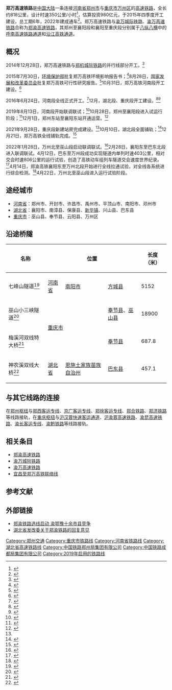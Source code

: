 {{中国大陆未来建设}}
{{NoteTA
|1=zh-hans:无砟轨道; zh-hant:無碴軌道;
|2=zh-hans:合同; zh-tw:合約;
}}
{{Infobox rail system-route
|rail_name=郑万高速铁路
|other_name=郑渝高速铁路郑州至万州段
|name_bgcolor=
|banner_color=blue
|sec_banner_color=
|logo_filename=
|image_width=
|logo_bgcolor=
|logo_note=
|system_map=
|mapimage_width=200px
|map_bgcolor=
|status=运营中
|locale={{CHN}}[[河南省|河南省]]、[[湖北省|湖北省]]与[[重庆市|重庆市]]
|service_type=[[客运专线|客运专线]]
|start=[[郑州东站|郑州东站]]<br />[[万州北站|万州北站]]
|begin_operation=
|end_operation=
|operation_note=
|system_length=818公里
|length_in_operation=
|total_length=
|line_title=线路
|lines=[[复线铁路|双线]]
|stations=17个
|route_title=线路
|standard=[[客运专线|客运专线]]
|main_stations=[[郑州东站|郑州东站]]、[[郑州航空港站|郑州航空港站]]、[[万州北站|万州北站]]
|ridership=
|fleet_size=
|max_speed=350 km/h
|sleeper=无砟轨道
|track_gauge={{标准轨}}
|min_radius=
|max_grade=
|block_signal=自动闭塞、移动闭塞
|electrification=[[接触网供电|接触网供电]]：50Hz 25,000V
|depot=
|operator=[[郑州局集团|郑州局集团]]、[[武汉局集团|武汉局集团]]、[[成都局集团|成都局集团]]
|franchise=
|hq=
|key_person=
|website=
|route_map={{郑万高速铁路RDT}}
}}
'''郑万高速铁路'''是[[中国大陆|中国大陆]]一条连接[[河南省|河南省]][[郑州市|郑州市]]与[[重庆市|重庆市]][[万州区|万州区]]的[[高速铁路|高速铁路]]，全长约818公里，设计时速350公里/小时<ref>{{Cite web |url=http://news.ifeng.com/a/20150609/43935699_0.shtml |title=郑万高铁年底前全面开工 未来郑州到重庆仅需4小时 |accessdate=2015-10-27 |archive-date=2015-07-28 |archive-url=https://web.archive.org/web/20150728064117/http://news.ifeng.com/a/20150609/43935699_0.shtml |dead-url=no }}</ref>，估算投资980亿元，于2015年四季度开工建设，总工期6年，2022年建成通车<ref>{{Cite web |url=http://yichang.house.sina.com.cn/2014-08-04/09424343201.shtml |title=郑万铁路将过境兴山预可行性研究报告在京通过评估 |accessdate=2014-08-07 |archive-date=2014-08-10 |archive-url=https://web.archive.org/web/20140810062521/http://yichang.house.sina.com.cn/2014-08-04/09424343201.shtml |dead-url=no }}</ref>。郑万高速铁路与[[渝万城际铁路|渝万城际铁路]]、[[渝万高速铁路|渝万高速铁路]]合称为[[郑渝高速铁路|郑渝高速铁路]]，其郑州至襄阳段和襄阳至重庆段分别属于[[八纵八横|八纵八横]]中的[[呼南高速铁路通道|呼南高速铁路通道]]和[[沿江高铁通道|沿江高铁通道]]。

==概况==
2014年12月28日，郑万高速铁路与[[郑机城际铁路|郑机城际铁路]]的并行线部分开工。<ref>{{cite news|url=http://news.sina.com.hk/news/20151102/-9-4318091/1.html|title=鄭萬高鐵河南段開建|publisher=新浪网|access-date=2015-11-30|archive-url=https://web.archive.org/web/20151208114659/http://news.sina.com.hk/news/20151102/-9-4318091/1.html|archive-date=2015-12-08|dead-url=yes}}</ref>

2015年7月30日，[[环境保护部|环境保护部]]批复郑万高铁环境影响报告书；<ref>{{cite web |title=关于新建郑州至万州铁路环境影响报告书的批复 |url=http://www.mee.gov.cn/gkml/sthjbgw/spwj1/201508/t20150804_307695.htm |website=生态环境部 |accessdate=2022-01-30 |date=2015-07-30 |archive-date=2022-01-30 |archive-url=https://web.archive.org/web/20220130074002/http://www.mee.gov.cn/gkml/sthjbgw/spwj1/201508/t20150804_307695.htm |dead-url=no }}</ref>8月28日，[[国家发展和改革委员会|国家发展和改革委员会]]批复郑万高铁可行性研究报告。<ref>{{cite web |title=国家发展改革委关于新建郑州至万州铁路  可行性研究报告的批复 |url=https://www.ndrc.gov.cn/xxgk/zcfb/tz/201509/t20150911_963429.html?code=&state=123 |website=国家发改委 |accessdate=2022-01-30 |date=2015-09-11 |archive-date=2022-01-30 |archive-url=https://web.archive.org/web/20220130071658/https://www.ndrc.gov.cn/xxgk/zcfb/tz/201509/t20150911_963429.html?code=&state=123 |dead-url=no }}</ref>10月31日，郑万高铁河南段开工建设。<ref>{{cite web |title=郑万高铁河南段开工建设 |url=http://www.gov.cn/xinwen/2015-11/02/content_5003422.htm |website=中国政府网 |publisher=新华社 |accessdate=2022-01-30 |date=2015-10-31 |archive-date=2022-01-30 |archive-url=https://web.archive.org/web/20220130144345/http://www.gov.cn/xinwen/2015-11/02/content_5003422.htm |dead-url=no }}</ref>

2016年6月24日，河南段全线正式开工。<ref>{{cite web |title=郑万铁路工地上的婚礼：新人用汗水守护中国速度 |url=https://www.chinanews.com.cn/m/sh/2017/08-11/8302878.shtml |website=中国新闻网 |accessdate=2022-01-30 |date=2017-08-11 |archive-date=2022-01-30 |archive-url=https://web.archive.org/web/20220130144336/https://www.chinanews.com.cn/m/sh/2017/08-11/8302878.shtml |dead-url=no }}</ref>12月，湖北段、重庆段开工建设。<ref>{{cite web |title=郑万高铁重庆巫山段正式开工建设 |url=http://www.xinhuanet.com/politics/2016-12/05/c_129391329.htm |website=新华网 |publisher=央广网 |accessdate=2022-01-30 |date=2016-12-05 |archive-date=2022-01-30 |archive-url=https://web.archive.org/web/20220130141538/http://www.xinhuanet.com/politics/2016-12/05/c_129391329.htm |dead-url=no }}</ref><ref>{{cite web |title=郑万高铁湖北南段铺轨完成 |url=http://news.cnhubei.com/content/2021-12/23/content_14348653.html |website=荆楚网 |publisher=楚天都市报 |accessdate=2022-01-30 |date=2021-12-23 |archive-date=2022-01-30 |archive-url=https://web.archive.org/web/20220130074010/http://news.cnhubei.com/content/2021-12/23/content_14348653.html |dead-url=no }}</ref>

2019年8月13日，河南段开始联调联试；<ref>{{cite web |title=郑万铁路河南段开始联调联试 |url=http://www.gov.cn/xinwen/2019-08/13/content_5420923.htm#1 |website=中国政府网 |publisher=新华社 |accessdate=2022-01-30 |date=2019-08-13 |archive-date=2022-01-30 |archive-url=https://web.archive.org/web/20220130141554/http://www.gov.cn/xinwen/2019-08/13/content_5420923.htm#1 |dead-url=no }}</ref>10月28日，郑州至襄阳段进入试运行阶段；<ref>{{cite web |title=郑万铁路郑州局管段进入试验运行阶段 |url=http://www.gov.cn/xinwen/2019-10/28/content_5445950.htm#1 |website=中国政府网 |accessdate=2022-01-30 |date=2019-10-28 |archive-date=2022-01-30 |archive-url=https://web.archive.org/web/20220130115941/http://www.gov.cn/xinwen/2019-10/28/content_5445950.htm#1 |dead-url=no }}</ref>12月1日，郑州东站至襄阳东站开通运营。<ref name="站房">{{cite web |title=郑万高铁重庆段新建站房完成建设 |url=https://jtj.cq.gov.cn/sy_240/bmdt/202109/t20210929_9769258.html |website=重庆市交通局 |publisher=重庆日报 |accessdate=2022-01-30 |date=2021-09-29 |archive-date=2022-01-30 |archive-url=https://web.archive.org/web/20220130144346/https://jtj.cq.gov.cn/sy_240/bmdt/202109/t20210929_9769258.html |dead-url=no }}</ref>

2021年9月28日，重庆段新建站房完成建设。<ref name="站房" />10月10日，湖北段全面铺轨；<ref>{{cite web |title=郑万高铁湖北段全面铺轨 |url=http://fgw.xiangyang.gov.cn/gzdt/fgyw/202110/t20211011_2599379.shtml |website=襄阳市发改委 |publisher=襄阳日报 |accessdate=2022-01-30 |date=2021-10-11 }}{{Dead link}}</ref>12月21日，郑万高铁全线铺轨完成。<ref>{{cite web |title=郑万高铁全线铺轨完成 |url=http://www.china-railway.com.cn/xwzx/zhxw/202112/t20211225_119056.html |website=国铁集团 |accessdate=2022-01-30 |date=2021-12-25 |archive-date=2022-01-30 |archive-url=https://web.archive.org/web/20220130144349/http://www.china-railway.com.cn/xwzx/zhxw/202112/t20211225_119056.html |dead-url=no }}</ref>

2022年1月28日，万州北至巫山段启动联调联试。<ref>{{cite web |title=郑万高铁重庆段启动联调联试 设计时速350公里 |url=http://cq.china.com.cn/2022-01/30/content_41868231.html |website=中国网 |publisher=新华网 |accessdate=2022-01-30 |date=2022-01-30 |archive-date=2022-01-30 |archive-url=https://web.archive.org/web/20220130144343/http://cq.china.com.cn/2022-01/30/content_41868231.html |dead-url=no }}</ref>2月28日，襄阳东至巴东北段进入联调联试。4月12日，巴东至万州段成功实现隧道内单列时速403公里，相对交会时速806公里的运行试验，创造了高铁动车组列车隧道交会速度世界纪录。<ref>{{cite web |title=我国新型复兴号高速综合检测列车上线运行 相对交会时速870公里创世界纪录 |url=http://m.people.cn/n4/2022/0423/c125-20012333.html |website=人民网 |accessdate=2022-04-28 |date=2022-04-23 |archive-date=2022-04-28 |archive-url=https://web.archive.org/web/20220428134827/http://m.people.cn/n4/2022/0423/c125-20012333.html }}</ref>4月14日，郑渝高铁襄阳东至万州北段开始进行全线拉通试验，对全线各系统进行综合检测。<ref>{{cite web |title=郑渝高铁襄阳东至万州北段全线拉通试验 |url=http://www.gov.cn/xinwen/2022-04/14/content_5685219.htm |website=中国政府网 |publisher=2022-04-14 |accessdate=2022-04-14 |date=2022-04-14 |archive-date=2022-04-14 |archive-url=https://web.archive.org/web/20220414143513/http://www.gov.cn/xinwen/2022-04/14/content_5685219.htm |dead-url=no }}</ref>4月22日，万州北至巫山段进入运行试验阶段。

==途经城市==
*[[河南省|河南省]]：郑州市、开封市、许昌市、禹州市、平顶山市、南阳市、邓州市
*[[湖北省|湖北省]]：襄阳市、南漳县、保康县、[[新华镇_(神农架林区)|新华镇]]、兴山县、巴东县
*[[重庆市|重庆市]]：巫山县、奉节县、云阳县、万州区

== 沿途桥隧 ==
{| class="wikitable"
!名称
! colspan="3" |位置
!长度（米）
!结构
!备注
|-
|七峰山隧道<ref>{{Cite web|title=郑万高铁首座高风险长大隧道贯通了|url=https://mp.weixin.qq.com/s?__biz=MjM5NTc3MTgwMA==&mid=2650971160&idx=3&sn=3e43dafe2ddd315f7a3d151cf4edeafb&chksm=bd0558ef8a72d1f9af6ef6804a27316f69e745ea40e779a8acc0d8079a18e6abc95705005ae2&mpshare=1&scene=1&srcid=1031ktpWUc7Cmdo77ykLGgk4&sharer_sharetime=1572535127353&sharer_shareid=7ecb7d17ba77e5846c1ed39a4df07b77#rd|accessdate=2019-10-31|author=|date=2018-05-16|format=|publisher=[[中国铁路总公司|中国铁路总公司]]|language=|archive-date=2022-04-14|archive-url=https://web.archive.org/web/20220414143510/https://mp.weixin.qq.com/s?__biz=MjM5NTc3MTgwMA%3D%3D&mid=2650971160&idx=3&sn=3e43dafe2ddd315f7a3d151cf4edeafb&chksm=bd0558ef8a72d1f9af6ef6804a27316f69e745ea40e779a8acc0d8079a18e6abc95705005ae2&mpshare=1&scene=1&srcid=1031ktpWUc7Cmdo77ykLGgk4&sharer_sharetime=1572535127353&sharer_shareid=7ecb7d17ba77e5846c1ed39a4df07b77#rd|dead-url=no}}</ref>
|[[河南省|河南省]]
|[[南阳市|南阳市]]
|[[方城县|方城县]]
|5152
|单洞双线
|位于[[伏牛山|伏牛山脉]]东段，穿越七峰山森林公园
|-
|巫山小三峡隧道<ref>{{cite web |title=郑万高铁最长隧道小三峡隧道贯通 |url=http://m.people.cn/n4/0/2020/0727/c37-14264964_2.html |website=人民网 |accessdate=2022-01-30 |date=2020-07-27 |archive-date=2022-01-30 |archive-url=https://web.archive.org/web/20220130122128/http://m.people.cn/n4/0/2020/0727/c37-14264964_2.html |dead-url=no }}</ref>
| colspan="2" rowspan="2"|[[重庆市|重庆市]]
|[[奉节县|奉节县]]、[[巫山县|巫山县]]
|18900
|单洞双线
|全线最长隧道
|-
|梅溪河双线特大桥<ref>{{cite web|title=穿越三峡库区，郑万高铁重庆段建设取得重要进展！|url=https://mp.weixin.qq.com/s?__biz=MjM5NTc3MTgwMA==&mid=2650982714&idx=2&sn=d6e52884bf870e5a5dd26bc0a89d8cef&chksm=bd050dcd8a7284db4d269c5b0b9fac7367db025b6fa56cd69805d74d0a8044e14ed48b714f6a&mpshare=1&scene=1&srcid=1031FXsOdxJMty9hCrqeoNHF&sharer_sharetime=1572534983948&sharer_shareid=7ecb7d17ba77e5846c1ed39a4df07b77#rd|accessdate=2019-10-31|date=2019-10-31|publisher=[[中国铁路总公司|中国铁路总公司]]|archive-date=2022-04-14|archive-url=https://web.archive.org/web/20220414143510/https://mp.weixin.qq.com/s?__biz=MjM5NTc3MTgwMA%3D%3D&mid=2650982714&idx=2&sn=d6e52884bf870e5a5dd26bc0a89d8cef&chksm=bd050dcd8a7284db4d269c5b0b9fac7367db025b6fa56cd69805d74d0a8044e14ed48b714f6a&mpshare=1&scene=1&srcid=1031FXsOdxJMty9hCrqeoNHF&sharer_sharetime=1572534983948&sharer_shareid=7ecb7d17ba77e5846c1ed39a4df07b77#rd|dead-url=no}}</ref>
|[[奉节县|奉节县]]
|687.8
|上承式拱桥
|位于三峡库区[[自然保护区|自然保护区]]内
|-
|神农溪双线大桥<ref>{{cite web |title=设计时速350公里！郑万铁路河南段进入开通倒计时 |url=https://mp.weixin.qq.com/s/_8rOFzgD-UCJ4TEoT6OLqA |publisher=[[中国铁路|中国铁路]] |accessdate=2022-01-30 |date=2020-09-29 |archive-date=2022-01-30 |archive-url=https://web.archive.org/web/20220130122900/https://mp.weixin.qq.com/s/_8rOFzgD-UCJ4TEoT6OLqA |dead-url=no }}</ref>
|[[湖北省|湖北省]]
|[[恩施土家族苗族自治州|恩施土家族苗族自治州]]
|[[巴东县|巴东县]]
|457.1
|连续钢构桥梁
|主跨220米，横跨神农溪，全线跨度最大
|}

==与其它线路的连接==
在[[郑州铁路枢纽|郑州枢纽]]与[[郑西客运专线|郑西客运专线]]、[[京广客运专线|京广客运专线]]、[[郑徐客运专线|郑徐客运专线]]、[[郑合铁路|郑合铁路]]、[[郑济铁路|郑济铁路]]等线路接轨，在[[重庆铁路枢纽|重庆枢纽]]与[[沪汉蓉快速客运通道|沪汉蓉快速客运通道]]、[[沪渝蓉高速铁路|沪渝蓉高速铁路]]、[[渝昆高速铁路|渝昆高速铁路]]、[[渝长客运专线|渝长客运专线]]、[[渝黔铁路|渝黔铁路]]等线路接轨。

==相关条目==
*[[郑渝高速铁路|郑渝高速铁路]]
*[[渝万城际铁路|渝万城际铁路]]
*[[渝万高速铁路|渝万高速铁路]]
*[[宜昌至郑万高铁联络线|宜昌至郑万高铁联络线]]

==参考文献==
{{Reflist|2}}

==外部链接==
* [https://web.archive.org/web/20101121044224/http://cq.cqnews.net/sz/zwyw/200908/t20090826_3540454.htm 郑渝铁路选线启动 渝鄂豫十余市县竞争]     
* [https://web.archive.org/web/20090207205314/http://hbjw.gov.cn/web/gzcymain/lxxdshow.aspx?id=600 湖北省发改委关于郑渝铁路的回复意见]

{{郑万铁路|nocat}}
{{郑州市公共交通网络}}
{{郑州铁路及枢纽}}
{{重庆铁路}}
{{中国高速铁路}}
[[Category:郑州交通|Category:郑州交通]]
[[Category:重庆市铁路线|Category:重庆市铁路线]]
[[Category:河南省铁路线|Category:河南省铁路线]]
[[Category:湖北省高速铁路线|Category:湖北省高速铁路线]]
[[Category:中国铁路郑州局集团有限公司|Category:中国铁路郑州局集团有限公司]]
[[Category:中国铁路成都局集团有限公司|Category:中国铁路成都局集团有限公司]]
[[Category:2019年启用的铁路线|Category:2019年启用的铁路线]]